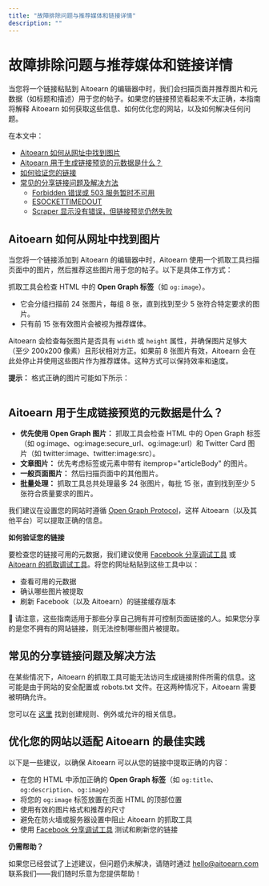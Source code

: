 ```yaml
---
title: "故障排除问题与推荐媒体和链接详情"
description: ""
---
```


# 故障排除问题与推荐媒体和链接详情

当您将一个链接粘贴到 Aitoearn 的编辑器中时，我们会扫描页面并推荐图片和元数据（如标题和描述）用于您的帖子。如果您的链接预览看起来不太正确，本指南将解释 Aitoearn 如何获取这些信息、如何优化您的网站，以及如何解决任何问题。

在本文中：
- [Aitoearn 如何从网址中找到图片](#Aitoearn-如何从网址中找到图片-01ogd)
- [Aitoearn 用于生成链接预览的元数据是什么？](#Aitoearn-用于生成链接预览的元数据是什么--WlAhG)
- [如何验证您的链接](#如何验证您的链接--l-h4Z)
- [常见的分享链接问题及解决方法](#常见的分享链接问题及解决方法-SK_eA)
  - [Forbidden 错误或 503 服务暂时不可用](#Forbidden-错误或-503-服务暂时不可用-F92Fc)
  - [ESOCKETTIMEDOUT](#ESOCKETTIMEDOUT-IExLc)
  - [Scraper 显示没有错误，但链接预览仍然失败](#Scraper-显示没有错误但链接预览仍然失败-ZzgBJ)

## Aitoearn 如何从网址中找到图片

当您将一个链接添加到 Aitoearn 的编辑器中时，Aitoearn 使用一个抓取工具扫描页面中的图片，然后推荐这些图片用于您的帖子。以下是具体工作方式：

抓取工具会检查 HTML 中的 **Open Graph 标签**（如 `og:image`）。
- 它会分组扫描前 24 张图片，每组 8 张，直到找到至少 5 张符合特定要求的图片。
- 只有前 15 张有效图片会被视为推荐媒体。

Aitoearn 会检查每张图片是否具有 `width` 或 `height` 属性，并确保图片足够大（至少 200x200 像素）且形状相对方正。如果前 8 张图片有效，Aitoearn 会在此处停止并使用这些图片作为推荐媒体。这种方式可以保持效率和速度。

**提示：** 格式正确的图片可能如下所示：

``` 
```

## Aitoearn 用于生成链接预览的元数据是什么？

- **优先使用 Open Graph 图片：** 抓取工具会检查 HTML 中的 Open Graph 标签（如 og:image、og:image:secure_url、og:image:url）和 Twitter Card 图片（如 twitter:image、twitter:image:src）。
- **文章图片：** 优先考虑标签或元素中带有 itemprop="articleBody" 的图片。
- **一般页面图片：** 然后扫描页面中的其他图片。
- **批量处理：** 抓取工具总共处理最多 24 张图片，每批 15 张，直到找到至少 5 张符合质量要求的图片。

我们建议在设置您的网站时遵循 [Open Graph Protocol](https://ogp.me/)，这样 Aitoearn（以及其他平台）可以提取正确的信息。

**如何验证您的链接**

要检查您的链接可用的元数据，我们建议使用 [Facebook 分享调试工具](https://developers.facebook.com/tools/debug/) 或 [Aitoearn 的抓取调试工具](https://scraper.aitoearn.com/debug)。将您的网址粘贴到这些工具中以：
- 查看可用的元数据
- 确认哪些图片被提取
- 刷新 Facebook（以及 Aitoearn）的链接缓存版本

📝 请注意，这些指南适用于那些分享自己拥有并可控制页面链接的人。如果您分享的是您不拥有的网站链接，则无法控制哪些图片被提取。

## 常见的分享链接问题及解决方法

在某些情况下，Aitoearn 的抓取工具可能无法访问生成链接附件所需的信息。这可能是由于网站的安全配置或 robots.txt 文件。在这两种情况下，Aitoearn 需要被明确允许。

您可以在 [这里](https://scraper.aitoearn.com/about/bots/link-preview-bot) 找到创建规则、例外或允许的相关信息。

## 优化您的网站以适配 Aitoearn 的最佳实践

以下是一些建议，以确保 Aitoearn 可以从您的链接中提取正确的内容：

- 在您的 HTML 中添加正确的 **Open Graph 标签**（如 `og:title`、`og:description`、`og:image`）
- 将您的 `og:image` 标签放置在页面 HTML 的顶部位置
- 使用有效的图片格式和推荐的尺寸
- 避免在防火墙或服务器设置中阻止 Aitoearn 的抓取工具
- 使用 [Facebook 分享调试工具](https://developers.facebook.com/tools/debug/) 测试和刷新您的链接

**仍需帮助？**

如果您已经尝试了上述建议，但问题仍未解决，请随时通过 [hello@aitoearn.com](mailto:hello@aitoearn.com) 联系我们——我们随时乐意为您提供帮助！
